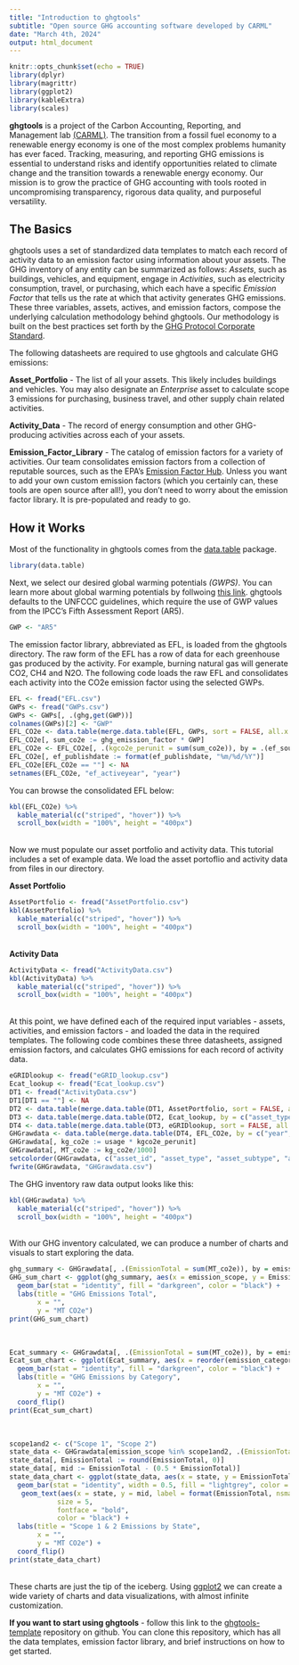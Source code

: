 ```yaml
---
title: "Introduction to ghgtools"
subtitle: "Open source GHG accounting software developed by CARML"
date: "March 4th, 2024"
output: html_document
---
```


```r
knitr::opts_chunk$set(echo = TRUE)
library(dplyr)
library(magrittr)
library(ggplot2)
library(kableExtra)
library(scales)
```

**ghgtools** is a project of the Carbon Accounting, Reporting, and Management lab [(CARML)](https://carml.rc.nau.edu/). The transition from a fossil fuel economy to a renewable energy economy is one of the most complex problems humanity has ever faced. Tracking, measuring, and reporting GHG emissions is essential to understand risks and identify opportunities related to climate change and the transition towards a renewable energy economy. Our mission is to grow the practice of GHG accounting with tools rooted in uncompromising transparency, rigorous data quality, and purposeful versatility. 

## The Basics

ghgtools uses a set of standardized data templates to match each record of activity data to an emission factor using information about your assets. The GHG inventory of any entity can be summarized as follows: _Assets_, such as buildings, vehicles, and equipment, engage in _Activities_, such as electricity consumption, travel, or purchasing, which each have a specific _Emission Factor_ that tells us the rate at which that activity generates GHG emissions. These three variables, assets, actives, and emission factors, compose the underlying calculation methodology behind ghgtools. Our methodology is built on the best practices set forth by the [GHG Protocol Corporate Standard](https://ghgprotocol.org/corporate-standard).

The following datasheets are required to use ghgtools and calculate GHG emissions:

**Asset_Portfolio** - The list of all your assets. This likely includes buildings and vehicles. You may also designate an _Enterprise_ asset to calculate scope 3 emissions for purchasing, business travel, and other supply chain related activities. 

**Activity_Data** - The record of energy consumption and other GHG-producing activities across each of your assets. 

**Emission_Factor_Library** - The catalog of emission factors for a variety of activities. Our team consolidates emission factors from a collection of reputable sources, such as the EPA's [Emission Factor Hub](https://www.epa.gov/climateleadership/ghg-emission-factors-hub). Unless you want to add your own custom emission factors (which you certainly can, these tools are open source after all!), you don't need to worry about the emission factor library. It is pre-populated and ready to go. 

## How it Works

Most of the functionality in ghgtools comes from the [data.table](https://cran.r-project.org/web/packages/data.table/vignettes/datatable-intro.html) package. 

```r
library(data.table)
```

Next, we select our desired global warming potentials _(GWPS)_. You can learn more about global warming potentials by follwoing [this link](https://www.epa.gov/ghgemissions/understanding-global-warming-potentials). ghgtools defaults to the UNFCCC guidelines, which require the use of GWP values from the IPCC's Fifth Assessment Report (AR5).

```r
GWP <- "AR5"
```

The emission factor library, abbreviated as EFL, is loaded from the ghgtools directory. The raw form of the EFL has a row of data for each greenhouse gas produced by the activity. For example, burning natural gas will generate CO2, CH4 and N2O. The following code loads the raw EFL and consolidates each activity into the CO2e emission factor using the selected GWPs. 

```r
EFL <- fread("EFL.csv")
GWPs <- fread("GWPs.csv")
GWPs <- GWPs[, .(ghg,get(GWP))]
colnames(GWPs)[2] <- "GWP"
EFL_CO2e <- data.table(merge.data.table(EFL, GWPs, sort = FALSE, all.x = TRUE))
EFL_CO2e[, sum_co2e := ghg_emission_factor * GWP]
EFL_CO2e <- EFL_CO2e[, .(kgco2e_perunit = sum(sum_co2e)), by = .(ef_source, ef_publishdate, ef_activeyear, service_type, unit, emission_category, service_subcategory1, service_subcategory2, emission_scope, country, subregion)]
EFL_CO2e[, ef_publishdate := format(ef_publishdate, "%m/%d/%Y")]
EFL_CO2e[EFL_CO2e == ""] <- NA
setnames(EFL_CO2e, "ef_activeyear", "year")
```

You can browse the consolidated EFL below:

```r
kbl(EFL_CO2e) %>%
  kable_material(c("striped", "hover")) %>%
  scroll_box(width = "100%", height = "400px")
```

<br>
Now we must populate our asset portfolio and activity data. This tutorial includes a set of example data. We load the asset portoflio and activity data from files in our directory. 

**Asset Portfolio**

```r
AssetPortfolio <- fread("AssetPortfolio.csv")
kbl(AssetPortfolio) %>%
  kable_material(c("striped", "hover")) %>%
  scroll_box(width = "100%", height = "400px")
```

<br>
**Activity Data**

```r
ActivityData <- fread("ActivityData.csv")
kbl(ActivityData) %>%
  kable_material(c("striped", "hover")) %>%
  scroll_box(width = "100%", height = "400px")
```

<br>
At this point, we have defined each of the required input variables - assets, activities, and emission factors - and loaded the data in the required templates. The following code combines these three datasheets, assigned emission factors, and calculates GHG emissions for each record of activity data. 

```r
eGRIDlookup <- fread("eGRID_lookup.csv")
Ecat_lookup <- fread("Ecat_lookup.csv")
DT1 <- fread("ActivityData.csv")
DT1[DT1 == ""] <- NA
DT2 <- data.table(merge.data.table(DT1, AssetPortfolio, sort = FALSE, all.x = TRUE))
DT3 <- data.table(merge.data.table(DT2, Ecat_lookup, by = c("asset_type", "service_type"), sort = FALSE))
DT4 <- data.table(merge.data.table(DT3, eGRIDlookup, sort = FALSE, all.x = TRUE))
GHGrawdata <- data.table(merge.data.table(DT4, EFL_CO2e, by = c("year", "service_type", "emission_category", "service_subcategory1", "service_subcategory2", "country", "subregion", "unit"), all.x = TRUE, sort = FALSE))
GHGrawdata[, kg_co2e := usage * kgco2e_perunit]
GHGrawdata[, MT_co2e := kg_co2e/1000]
setcolorder(GHGrawdata, c("asset_id", "asset_type", "asset_subtype", "address", "city", "state", "zip", "country", "region", "subregion", "business_unit", "year_built", "sqft", "service_type", "unit", "vendor", "account_id", "meter_number", "date", "year", "cost", "usage", "emission_category", "service_subcategory1", "service_subcategory2", "emission_scope", "kgco2e_perunit", "kg_co2e", "MT_co2e", "ef_source", "ef_publishdate"))
fwrite(GHGrawdata, "GHGrawdata.csv")
```

The GHG inventory raw data output looks like this:

```r
kbl(GHGrawdata) %>%
  kable_material(c("striped", "hover")) %>%
  scroll_box(width = "100%", height = "400px")
```

<br>
With our GHG inventory calculated, we can produce a number of charts and visuals to start exploring the data. 

```r
ghg_summary <- GHGrawdata[, .(EmissionTotal = sum(MT_co2e)), by = emission_scope]
GHG_sum_chart <- ggplot(ghg_summary, aes(x = emission_scope, y = EmissionTotal)) +
  geom_bar(stat = "identity", fill = "darkgreen", color = "black") +
  labs(title = "GHG Emissions Total",
       x = "",
       y = "MT CO2e")
print(GHG_sum_chart)
```

<br>

```r
Ecat_summary <- GHGrawdata[, .(EmissionTotal = sum(MT_co2e)), by = emission_category]
Ecat_sum_chart <- ggplot(Ecat_summary, aes(x = reorder(emission_category, EmissionTotal), y = EmissionTotal)) +
  geom_bar(stat = "identity", fill = "darkgreen", color = "black") +
  labs(title = "GHG Emissions by Category",
       x = "",
       y = "MT CO2e") +
  coord_flip()
print(Ecat_sum_chart)
```

<br>

```r
scope1and2 <- c("Scope 1", "Scope 2")
state_data <- GHGrawdata[emission_scope %in% scope1and2, .(EmissionTotal = sum(MT_co2e)), by = state]
state_data[, EmissionTotal := round(EmissionTotal, 0)]
state_data[, mid := EmissionTotal - (0.5 * EmissionTotal)]
state_data_chart <- ggplot(state_data, aes(x = state, y = EmissionTotal)) +
  geom_bar(stat = "identity", width = 0.5, fill = "lightgrey", color = "black") +
   geom_text(aes(x = state, y = mid, label = format(EmissionTotal, nsmall = 0)), 
            size = 5,
            fontface = "bold", 
            color = "black") +
  labs(title = "Scope 1 & 2 Emissions by State",
       x = "",
       y = "MT CO2e") +
  coord_flip()
print(state_data_chart)
```

<br>
These charts are just the tip of the iceberg. Using [ggplot2](https://r-graph-gallery.com/ggplot2-package.html) we can create a wide variety of charts and data visualizations, with almost infinite customization. 

**If you want to start using ghgtools** - follow this link to the [ghgtools-template](https://github.com/Brandon-mcn/ghgtools-template) repository on github. You can clone this repository, which has all the data templates, emission factor library, and brief instructions on how to get started.

<br>




